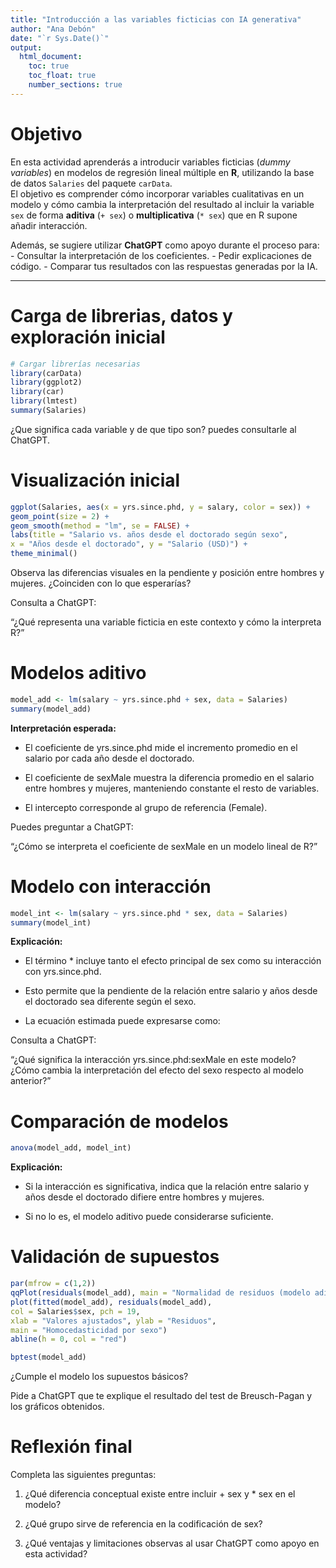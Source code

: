 ---
title: "Introducción a las variables ficticias con IA generativa"
author: "Ana Debón"
date: "`r Sys.Date()`"
output:
  html_document:
    toc: true
    toc_float: true
    number_sections: true
---

# Objetivo

En esta actividad aprenderás a introducir variables ficticias (*dummy variables*) en modelos de regresión lineal múltiple en **R**, utilizando la base de datos `Salaries` del paquete `carData`.  
El objetivo es comprender cómo incorporar variables cualitativas en un modelo y cómo cambia la interpretación del resultado al incluir la variable `sex` de forma **aditiva** (`+ sex`) o **multiplicativa** (`* sex`) que en R supone añadir interacción.

Además, se sugiere utilizar **ChatGPT** como apoyo durante el proceso para:
- Consultar la interpretación de los coeficientes.
- Pedir explicaciones de código.
- Comparar tus resultados con las respuestas generadas por la IA.

---

# Carga de librerias, datos y exploración inicial

```{r setup, message=FALSE, warning=FALSE}
# Cargar librerías necesarias
library(carData)
library(ggplot2)
library(car)
library(lmtest)
summary(Salaries)
```

¿Que significa cada variable y de que tipo son?
puedes consultarle al ChatGPT.

# Visualización inicial

```{r}
ggplot(Salaries, aes(x = yrs.since.phd, y = salary, color = sex)) +
geom_point(size = 2) +
geom_smooth(method = "lm", se = FALSE) +
labs(title = "Salario vs. años desde el doctorado según sexo",
x = "Años desde el doctorado", y = "Salario (USD)") +
theme_minimal()
```

Observa las diferencias visuales en la pendiente y posición entre hombres y mujeres.
¿Coinciden con lo que esperarías?

Consulta a ChatGPT:

“¿Qué representa una variable ficticia en este contexto y cómo la interpreta R?”

# Modelos aditivo
```{r}
model_add <- lm(salary ~ yrs.since.phd + sex, data = Salaries)
summary(model_add)
```

**Interpretación esperada:**

* El coeficiente de yrs.since.phd mide el incremento promedio en el salario por cada año desde el doctorado.

* El coeficiente de sexMale muestra la diferencia promedio en el salario entre hombres y mujeres, manteniendo constante el resto de variables.

* El intercepto corresponde al grupo de referencia (Female).

Puedes preguntar a ChatGPT:

“¿Cómo se interpreta el coeficiente de sexMale en un modelo lineal de R?”

# Modelo con interacción

```{r}
model_int <- lm(salary ~ yrs.since.phd * sex, data = Salaries)
summary(model_int)

```

**Explicación:**

* El término * incluye tanto el efecto principal de sex como su interacción con yrs.since.phd.

* Esto permite que la pendiente de la relación entre salario y años desde el doctorado sea diferente según el sexo.

* La ecuación estimada puede expresarse como:

Consulta a ChatGPT:

“¿Qué significa la interacción yrs.since.phd:sexMale en este modelo? ¿Cómo cambia la interpretación del efecto del sexo respecto al modelo anterior?”

# Comparación de modelos
```{r}
anova(model_add, model_int)
```

**Explicación:**

* Si la interacción es significativa, indica que la relación entre salario y años desde el doctorado difiere entre hombres y mujeres.

* Si no lo es, el modelo aditivo puede considerarse suficiente.

# Validación de supuestos

```{r}
par(mfrow = c(1,2))
qqPlot(residuals(model_add), main = "Normalidad de residuos (modelo aditivo)")
plot(fitted(model_add), residuals(model_add),
col = Salaries$sex, pch = 19,
xlab = "Valores ajustados", ylab = "Residuos",
main = "Homocedasticidad por sexo")
abline(h = 0, col = "red")

bptest(model_add)

```
¿Cumple el modelo los supuestos básicos?

Pide a ChatGPT que te explique el resultado del test de Breusch-Pagan y los gráficos obtenidos.

# Reflexión final
Completa las siguientes preguntas:

1. ¿Qué diferencia conceptual existe entre incluir + sex y * sex en el modelo?

2. ¿Qué grupo sirve de referencia en la codificación de sex?

3. ¿Qué ventajas y limitaciones observas al usar ChatGPT como apoyo en esta actividad?

